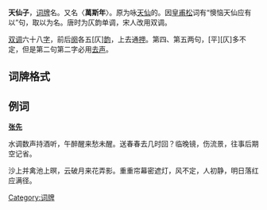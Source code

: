 {{Otheruses|subject=词牌名|other=一种植物|天仙子 (植物)}}
'''天仙子'''，[[词牌|词牌]]名。又名〈'''萬斯年'''〉。原为咏[[天仙|天仙]]的。因[[皇甫松|皇甫松]]词有“懊恼天仙应有以”句，取以为名。唐时为仄韵单调，宋人改用双调。

[[双调|双调]]六十八[[汉字|字]]，前后[[阕|阕]]各五[仄][[韵|韵]]，上去通[[押|押]]。第四、第五两句，[平][仄]多不定，但是第二句第二字必用[[去声|去声]]。

== 词牌格式 ==
{{平仄|
仄仄平平平仄仄，仄仄平平平仄仄。平平仄仄仄平平，平平仄，平平仄，仄仄仄平平仄仄。

仄仄平平平仄平，仄仄平平平仄仄。平平仄仄仄平平，平平仄，平平仄，仄仄平平平仄仄。}}

== 例词 ==
'''[[张先|张先]]'''

水调数声持酒听，午醉醒来愁未醒。送春春去几时回？临晚镜，伤流景，往事后期空记省。

沙上并禽池上暝，云破月来花弄影。重重帘幕密遮灯，风不定，人初静，明日落红应满径。

{{詞牌}}
[[Category:词牌|Category:词牌]]